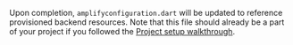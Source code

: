 Upon completion, `amplifyconfiguration.dart` will be updated to reference provisioned backend resources.  Note that this file should already be a part of your project if you followed the [Project setup walkthrough](/gen1/[platform]/start/project-setup/create-application/).
